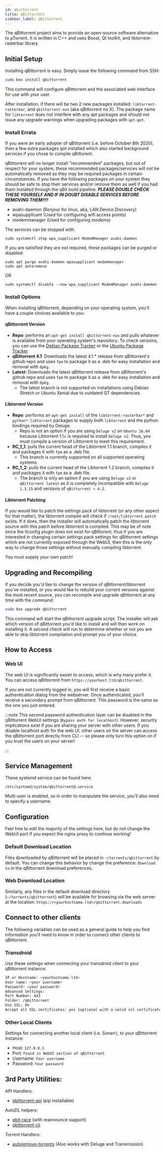 ```yaml
---
id: qbittorrent
title: qBittorrent
sidebar_label: qBittorrent
---
```


The qBittorrent project aims to provide an open-source software alternative to µTorrent. It is written in C++ and uses Boost, Qt toolkit, and libtorrent-rasterbar library.

## Initial Setup

Installing qBittorrent is easy. Simply issue the following command from SSH:

```bash main
sudo box install qbittorrent
```

This command will configure qBittorrent and the associated web interface for use with your user.

After installation, if there will be two 2 new packages installed: `libtorrent-rasterbar`, and `qbittorrent-nox` (aka qBittorrent no X). The package name for `libtorrent` does not interfere with any apt packages and should not issue any upgrade warnings when upgrading packages with `apt-get`.

### Install Errata

If you were an early adopter of qBittorrent (i.e. before October 8th 2020), then a few extra packages got installed which also started background services if you chose to compile qBittorent.

qBittorrent will no longer install "recommended" packages, but out of respect for your system, these recommended packages/services will not be automatically removed as they may be required packages in certain circumstances. If you have the following packages on your system they should be safe to stop their services and/or remove them as well if you had them installed through the qBit build pipeline. ***PLEASE DOUBLE CHECK THESE YOURSELF AND IF IN DOUBT DISABLE SERVICES BEFORE REMOVING THEM!!!!***
- avahi-daemon (Bonjour for linux, aka, LAN Device Discovery)
- wpasupplicant (Used for configuring wifi access points)
- modemmanager (Used for configuring modems)

The services can be stopped with:
```
sudo systemctl stop wpa_supplicant ModemManager avahi-daemon
```

If you are satisfied they are not required, these packages can be purged or disabled:
```
sudo apt purge avahi-daemon wpasupplicant modemmanager
sudo apt autoremove
```
OR
```
sudo systemctl disable --now wpa_supplicant ModemManager avahi-daemon
```

### Install Options

When installing qBittorrent, depending on your operating system, you'll have a couple choices available to you:

#### qBittorrent Version
- **Repo**: performs an `apt-get install qbittorrent-nox` and pulls whatever is available from your operating system's repository. To check versions, you can use the [Debian Package Tracker](https://www.debian.org/distrib/packages) or the [Ubuntu Package Tracker](https://packages.ubuntu.com/).
- **qBittorrent 4.1**: Downloads the latest 4.1.* release from qBittorrent's github repo and uses `fpm` to package it as a .deb for easy installation and removal with `dpkg`.
- **Latest**: Downloads the latest qBittorrent release from qBittorrent's github repo and uses `fpm` to package it as a .deb for easy installation and removal with `dpkg`.
  - The latest branch is not supported on installations using Debian Stretch or Ubuntu Xenial due to outdated QT dependencies.

#### Libtorrent Version
- **Repo**: performs an `apt-get install` of the `libtorrent-rasterbar*` and `python*-libtorrent` packages to supply both `libtorrent` and the python bindings required by Deluge.
  - Repo is not an option if you are using `Deluge v2` on `Ubuntu 16.04` because Libtorrent 1.1+ is required to install `Deluge v2`. Thus, you must compile a version of Libtorrent to meet this requirement.
- **RC_1_1**: pulls the current head of the Libtorrent 1.1 branch, compiles it and packages it with `fpm` as a .deb file.
  - This branch is currently supported on all supported operating systems.
- **RC_1_2**: pulls the current head of the Libtorrent 1.2 branch, compiles it and packages it with `fpm` as a .deb file.
  - The branch is only an option if you are using `Deluge v2` or `qBittorrent latest` as it is completely incompatible with `Deluge 1.3.15` and versions of `qBittorrent < 4.2`.

#### Libtorrent Patching
If you would like to patch the settings pack of libtorrent (or any other aspect for that matter), the libtorrent compile will check if `/root/libtorrent.patch` exists. If it does, then the installer will automatically patch the libtorrent source with this patch before libtorrent is compiled. This may be of note since the ltconfig plugin does not exist for qBittorent, thus if you are interested in changing certain settings pack settings for qBittorrent settings which are not currently exposed through the WebUI, then this is the only way to change those settings without manually compiling libtorrent.

You must supply your own patch!


## Upgrading and Recompiling

If you decide you'd like to change the version of qBittorrent/libtorrent you've installed, or you would like to rebuild your current versions against the most recent source, you can recompile and upgrade qBittorrent at any time with the command:

```bash main
sudo box upgrade qbittorrent
```

This command will start the qBittorrent upgrade script. The installer will ask which version of qBittorrent you'd like to install and will then work on installing it. A second check will run to determine whether or not you are able to skip libtorrent compilation and prompt you of your choice.

## How to Access

### Web UI

The web UI is significantly easier to access, which is why many prefer it. You can access qBittorrent from `https://yourhost.ltd/qbittorrent`.

If you are not currently logged in, you will first receive a basic authentication dialog from the webserver. Once authenticated, you'll receive a secondary prompt from qBittorrent. This password is the same as the one you just entered.

:::note
This second password authentication layer can be disabled in the qBittorrent WebUI settings (`Bypass auth for localhost`). However, security implications exist if you are sharing your server with other users. If you disable localhost auth for the web UI, other users on the server can access the qBittorrent port directly from CLI -- so please only turn this option on if you trust the users on your server!

:::


## Service Management

These systemd service can be found here:

```
/etc/systemd/system/qbittorrent@.service
```
Multi-user is enabled, so in order to manipulate the service, you'll also need to specify a username.


<SystemdTabs service="qbittorrent@<username>"/>

## Configuration

Feel free to edit the majority of the settings here, but do not change the WebUI port if you expect the nginx proxy to continue working!

### Default Download Location

Files downloaded by qBittorrent will be placed in `~/torrents/qbittorrent` by default. You can change this behavior by change the preference: `Download to` in the qBittorrent download preferences.

### Web Download Location

Similarly, any files in the default download directory (`~/torrents/qbittorrent`) will be available for browsing via the web server at the location: `https://<yourhostname.ltd>/qbittorrent.downloads`

## Connect to other clients

The following variables can be used as a general guide to help you find information you'll need to know in order to connect other clients to qBittorrent.


### Transdroid

Use these settings when connecting your transdroid client to your qBittorrent instance:

```bash
IP or Hostname: <yourhostname.ltd>
User name: <your username>
Password: <your password>
Advanced Settings:
Port Number: 443
Folder: /qbittorrent
Use SSL: On
Accept all SSL certificates: yes (optional with a valid ssl certificate)
```

### Other Local Clients

Settings for connecting another local client (i.e. Sonarr), to your qBittorrent instance:

- Host: `127.0.0.1`
- Port: `Found in WebUI section of qBittorrent`
- Username: `Your username`
- Password: `Your password`

## 3rd Party Utilities:

API Handlers:
- [qbittorrent-api](https://pypi.org/project/qbittorrent-api/) (pip installable)

AutoDL helpers:
- [qbit-race](https://github.com/ckcr4lyf/qbit-race) (with reannounce support)
- [qbittorrent-cli](https://github.com/ludviglundgren/qbittorrent-cli)

Torrent Handlers:
- [autoremove-torrents](https://pypi.org/project/autoremove-torrents/) (Also works with Deluge and Transmission)
